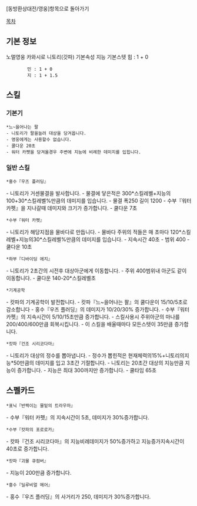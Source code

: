 [동방환상대전/영웅]항목으로 돌아가기

[[목차]]
== 기본 정보 ==
노멀영웅 카와시로 니토리(갓파)
기본속성 지능
기본스텟 힘 : 1 + 0
         민 : 1 + 0
         지 : 1 + 1.5


== 스킬 ==
=== 기본기 ===
 *느~을어나는 팔
 - 니토리가 팔을늘려 대상을 당겨옵니다.
 - 영웅에게는 사용할수 없습니다.
 - 쿨다운 20초
 - 워터 카펫을 당겨올경우 주변에 지능에 비례한 데미지를 입힙니다.

=== 일반 스킬 ===
 *홍수『우즈 플러딩』
- 니토리가 거센물결을 발사합니다.
- 물결에 닿은적은 300*스킬레벨+지능의100+30*스킬레벨%만큼의 데미지를 입습니다.
- 물결 폭250 길이 1200
- 수부『워터 카펫』을 지나갈때 데미지와 크기가 증가합니다.
- 쿨다운 7초

 *수부『워터 카펫』
- 니토리가 해당지점을 물바다로 만듭니다.
- 물바다 주위의 적들은 매 초마다 120*스킬레벨+지능의30*스킬레벨%만큼의 데미지를 입습니다.
- 지속시간 40초
- 범위 400
- 쿨다운 10초

 *하부『디바이딩 에지』
- 니토리가 2초간의 시전후 대상아군에게 이동합니다.
- 주위 400범위내 아군도 같이 이동합니다.
- 쿨다운 140-20*스킬레벨초

 *기계공학
- 캇파의 기계공학이 발전합니다.
- 캇파『느~을어나는 팔』의 쿨다운이 15/10/5초로 감소합니다
- 홍수『우즈 플러딩』의 데미지가 10/20/30% 증가합니다.
- 수부『워터 카펫』의 지속시간이 5/10/15초만큼 증가합니다.
- 스킬사용시 주위아군의 마나를 200/400/600만큼 회복시킵니다.
- 이 스킬을 배울때마다 모든스텟이 35만큼 증가합니다.

 *캇파『건조 시리코다마』
- 니토리가 대상의 정수를 뽑아냅니다.
- 정수가 뽑힌적은 현재체력의15%+니토리의지능*50만큼의 데미지를 입고 3초간 기절합니다.
- 니토리는 20초간 대상의 지능만큼 지능이 증가합니다.
- 지능은 최대 300까지만 증가합니다.
- 쿨타임 65초


== 스펠카드 ==

 *표닉『반짝이는 물밑의 트라우마』
- 수부『워터 카펫』의 지속시간이 5초, 데미지가 30%증가합니다.
 
 *수부『캇파의 포로로카』
- 캇파『건조 시리코다마』의 지능비례데미지가 50%증가하고 지능증가지속시간이 40초로 증가합니다.
 
 *캇파『괴물 큐컴버』
- 지능이 200만큼 증가합니다.
 
 *홍수『딜루비얼 메어』
- 홍수『우즈 플러딩』의 사거리가 250, 데미지가 30%증가합니다.
